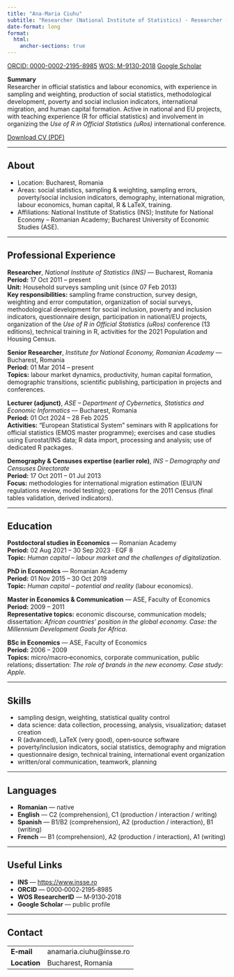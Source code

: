 ```yaml
---
title: "Ana-Maria Ciuhu"
subtitle: "Researcher (National Institute of Statistics) · Researcher (Institute for National Economy) · Lecturer (ASE, 2024–2025)"
date-format: long
format:
  html:
    anchor-sections: true
---
```


::: {.badges}
[ORCID: 0000-0002-2195-8985](https://orcid.org/0000-0002-2195-8985){.badge}
[WOS: M-9130-2018](https://www.webofscience.com/wos/author/record/M-9130-2018){.badge}
[Google Scholar](https://scholar.google.com/citations?user=8o4WmLQAAAAJ){.badge}
:::

::: {.callout-note}
**Summary**  
Researcher in official statistics and labour economics, with experience in sampling and weighting, production of social statistics, methodological development, poverty and social inclusion indicators, international migration, and human capital formation. Active in national and EU projects, with teaching experience (R for official statistics) and involvement in organizing the *Use of R in Official Statistics (uRos)* international conference.
:::

<div class="mb-3">
<a class="btn btn-primary" href="cv/Ana_Maria_Ciuhu_CV.pdf" target="_blank">Download CV (PDF)</a>
</div>

---

## About {#about}

- Location: Bucharest, Romania  
- Areas: social statistics, sampling & weighting, sampling errors, poverty/social inclusion indicators, demography, international migration, labour economics, human capital, R & LaTeX, training.  
- Affiliations: National Institute of Statistics (INS); Institute for National Economy – Romanian Academy; Bucharest University of Economic Studies (ASE).

---

## Professional Experience {#experience}

<div class="section-card">

**Researcher**, *National Institute of Statistics (INS)* — Bucharest, Romania  
**Period:** 17 Oct 2011 – present  
**Unit:** Household surveys sampling unit (since 07 Feb 2013)  
**Key responsibilities:** sampling frame construction, survey design, weighting and error computation, organization of social surveys, methodological development for social inclusion, poverty and inclusion indicators, questionnaire design, participation in national/EU projects, organization of the *Use of R in Official Statistics (uRos)* conference (13 editions), technical training in R, activities for the 2021 Population and Housing Census.
</div>

<div class="section-card">

**Senior Researcher**, *Institute for National Economy, Romanian Academy* — Bucharest, Romania  
**Period:** 01 Mar 2014 – present  
**Topics:** labour market dynamics, productivity, human capital formation, demographic transitions, scientific publishing, participation in projects and conferences.
</div>

<div class="section-card">

**Lecturer (adjunct)**, *ASE – Department of Cybernetics, Statistics and Economic Informatics* — Bucharest, Romania  
**Period:** 01 Oct 2024 – 28 Feb 2025  
**Activities:** “European Statistical System” seminars with R applications for official statistics (EMOS master programme); exercises and case studies using Eurostat/INS data; R data import, processing and analysis; use of dedicated R packages.
</div>

<div class="section-card">

**Demography & Censuses expertise (earlier role)**, *INS – Demography and Censuses Directorate*  
**Period:** 17 Oct 2011 – 01 Jul 2013  
**Focus:** methodologies for international migration estimation (EU/UN regulations review, model testing); operations for the 2011 Census (final tables validation, derived indicators).
</div>

---

## Education {#education}

<div class="section-card">

**Postdoctoral studies in Economics** — Romanian Academy  
**Period:** 02 Aug 2021 – 30 Sep 2023 · EQF 8  
**Topic:** *Human capital – labour market and the challenges of digitalization*.
</div>

<div class="section-card">

**PhD in Economics** — Romanian Academy  
**Period:** 01 Nov 2015 – 30 Oct 2019  
**Topic:** *Human capital – potential and reality* (labour economics).
</div>

<div class="section-card">

**Master in Economics & Communication** — ASE, Faculty of Economics  
**Period:** 2009 – 2011  
**Representative topics:** economic discourse, communication models; dissertation: *African countries’ position in the global economy. Case: the Millennium Development Goals for Africa*.
</div>

<div class="section-card">

**BSc in Economics** — ASE, Faculty of Economics  
**Period:** 2006 – 2009  
**Topics:** micro/macro‑economics, corporate communication, public relations; dissertation: *The role of brands in the new economy. Case study: Apple*.
</div>

---

## Skills {#skills}

- sampling design, weighting, statistical quality control  
- data science: data collection, processing, analysis, visualization; dataset creation  
- R (advanced), LaTeX (very good), open‑source software  
- poverty/inclusion indicators, social statistics, demography and migration  
- questionnaire design, technical training, international event organization  
- written/oral communication, teamwork, planning

---

## Languages {#languages}

- **Romanian** — native  
- **English** — C2 (comprehension), C1 (production / interaction / writing)  
- **Spanish** — B1/B2 (comprehension), A2 (production / interaction), B1 (writing)  
- **French** — B1 (comprehension), A2 (production / interaction), A1 (writing)

---

## Useful Links {#links}

- **INS** — <https://www.insse.ro>  
- **ORCID** — 0000‑0002‑2195‑8985  
- **WOS ResearcherID** — M‑9130‑2018  
- **Google Scholar** — public profile

---

## Contact {#contact}

|              |                                   |
|:-------------|:----------------------------------|
| **E‑mail**   | anamaria.ciuhu@insse.ro           |
| **Location** | Bucharest, Romania                |
